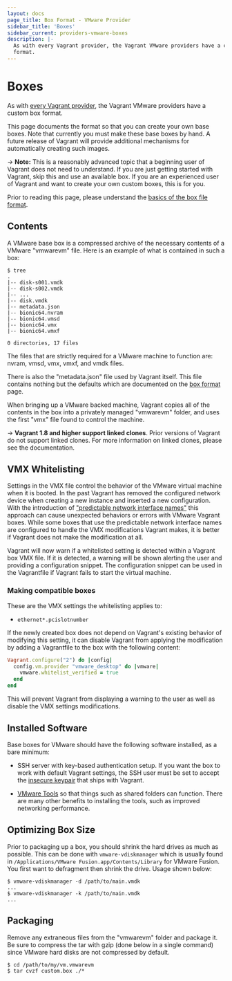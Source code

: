 ```yaml
---
layout: docs
page_title: Box Format - VMware Provider
sidebar_title: 'Boxes'
sidebar_current: providers-vmware-boxes
description: |-
  As with every Vagrant provider, the Vagrant VMware providers have a custom box
  format.
---
```


# Boxes

As with [every Vagrant provider](/docs/providers/basic_usage), the
Vagrant VMware providers have a custom box format.

This page documents the format so that you can create your own base boxes.
Note that currently you must make these base boxes by hand. A future release
of Vagrant will provide additional mechanisms for automatically creating such
images.

-> **Note:** This is a reasonably advanced topic that
a beginning user of Vagrant does not need to understand. If you are
just getting started with Vagrant, skip this and use an available
box. If you are an experienced user of Vagrant and want to create
your own custom boxes, this is for you.

Prior to reading this page, please understand the
[basics of the box file format](/docs/boxes/format).

## Contents

A VMware base box is a compressed archive of the necessary contents
of a VMware "vmwarevm" file. Here is an example of what is contained
in such a box:

```shell-session
$ tree
.
|-- disk-s001.vmdk
|-- disk-s002.vmdk
|-- ...
|-- disk.vmdk
|-- metadata.json
|-- bionic64.nvram
|-- bionic64.vmsd
|-- bionic64.vmx
|-- bionic64.vmxf

0 directories, 17 files
```

The files that are strictly required for a VMware machine to function are:
nvram, vmsd, vmx, vmxf, and vmdk files.

There is also the "metadata.json" file used by Vagrant itself. This file
contains nothing but the defaults which are documented on the
[box format](/docs/boxes/format) page.

When bringing up a VMware backed machine, Vagrant copies all of the contents
in the box into a privately managed "vmwarevm" folder, and uses the first
"vmx" file found to control the machine.

-> **Vagrant 1.8 and higher support linked clones**. Prior versions
of Vagrant do not support linked clones. For more information on
linked clones, please see the documentation.

## VMX Whitelisting

Settings in the VMX file control the behavior of the VMware virtual machine
when it is booted. In the past Vagrant has removed the configured network
device when creating a new instance and inserted a new configuration. With
the introduction of ["predictable network interface names"][iface-names] this
approach can cause unexpected behaviors or errors with VMware Vagrant boxes.
While some boxes that use the predictable network interface names are configured
to handle the VMX modifications Vagrant makes, it is better if Vagrant does
not make the modification at all.

Vagrant will now warn if a whitelisted setting is detected within a Vagrant
box VMX file. If it is detected, a warning will be shown alerting the user
and providing a configuration snippet. The configuration snippet can be
used in the Vagrantfile if Vagrant fails to start the virtual machine.

### Making compatible boxes

These are the VMX settings the whitelisting applies to:

- `ethernet*.pcislotnumber`

If the newly created box does not depend on Vagrant's existing behavior of
modifying this setting, it can disable Vagrant from applying the modification
by adding a Vagrantfile to the box with the following content:

```ruby
Vagrant.configure("2") do |config|
  config.vm.provider "vmware_desktop" do |vmware|
    vmware.whitelist_verified = true
  end
end
```

This will prevent Vagrant from displaying a warning to the user as well as
disable the VMX settings modifications.

## Installed Software

Base boxes for VMware should have the following software installed, as
a bare minimum:

- SSH server with key-based authentication setup. If you want the box to
  work with default Vagrant settings, the SSH user must be set to accept
  the [insecure keypair](https://github.com/hashicorp/vagrant/blob/master/keys/vagrant.pub)
  that ships with Vagrant.

- [VMware Tools](https://kb.vmware.com/kb/340) so that things such as shared
  folders can function. There are many other benefits to installing the tools,
  such as improved networking performance.

## Optimizing Box Size

Prior to packaging up a box, you should shrink the hard drives as much as
possible. This can be done with `vmware-vdiskmanager` which is usually
found in `/Applications/VMware Fusion.app/Contents/Library` for VMware Fusion. You first
want to defragment then shrink the drive. Usage shown below:

```shell-session
$ vmware-vdiskmanager -d /path/to/main.vmdk
...
$ vmware-vdiskmanager -k /path/to/main.vmdk
...
```

## Packaging

Remove any extraneous files from the "vmwarevm" folder
and package it. Be sure to compress the tar with gzip (done below in a
single command) since VMware hard disks are not compressed by default.

```shell-session
$ cd /path/to/my/vm.vmwarevm
$ tar cvzf custom.box ./*
```

[iface-names]: https://www.freedesktop.org/wiki/Software/systemd/PredictableNetworkInterfaceNames/
